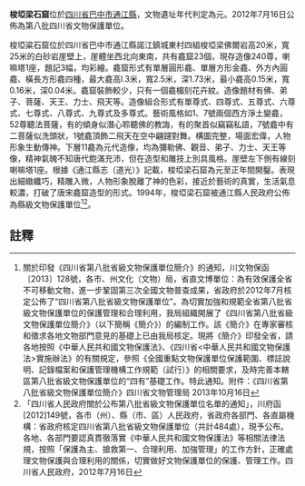 {{msg:四川省文物保護單位
|名稱 = 梭埡梁石窟
|編號 = 347
|圖片 = 
|級別 = S8
|分類 = 
|時代 = [[元代|元代]]
|地点 = [[四川省|四川省]][[巴中市|巴中市]][[通江縣|通江縣]]
|坐標 =
|登錄 = 2012年7月16日
}}
'''梭埡梁石窟'''位於[[四川省|四川省]][[巴中市|巴中市]][[通江縣|通江縣]]，文物遺址年代判定為元。2012年7月16日公佈為第八批四川省文物保護單位。

梭埡粱石窟位於四川省巴中市通江縣諾江鎮城東村四組梭埡梁佛爾岩高20米，寬25米的白砂岩崖壁上，崖體坐西北向東南，共有龕窟23個，現存造像240尊，喇嘛塔1座，題記3幅，均彩繪。龕窟形式有單層圓形龕、單層方形金龕、外方內圓龕、橫長方形龕四種，最大龕高l.3米，寬2.5米，深1.73米，最小龕高0.15米，寬0.16米，深0.04米。龕窟裝飾較少，只有一個龕楣刻花卉紋。造像題材有佛、弟子、菩薩、天王、力士、飛天等。造像組合形式有單尊式、四尊式、五尊式、六尊式、七尊式、八尊式、九尊式及多尊式。藝術風格如1、7號兩個西方淨土變龕，52尊聽法菩薩，有的傾身似潛心聆聽佛的教誨，有的聚首似竊竊私語，7號龕中有二菩薩似洗頭狀，1號龕頂飾二飛天在空中翩躚對舞。構圖完整，場面宏偉，人物形象生動傳神。下層11龕為元代造像，均為彌勒佛、觀音、弟子、力士、天王等像，精神氣魄不知唐代飽滿充沛，但在造型和雕技上別具風格。崖壁左下側有線刻喇嘛塔1座。根據《通江縣志（道光）》記載，梭埡梁石窟為元至正年間開鑿。表現出細緻纖巧，精雕入微，人物形象脫離了神的色彩，接近於藝術的真實，生活氣息較濃，打破了唐宋龕窟造型的形式。1994年，梭埡梁石窟被通江縣人民政府公佈為縣級文物保護單位<ref>關於印發《四川省第八批省級文物保護單位簡介》的通知，川文物保函〔2013〕128號，各市、州文化（文物）局，省直文博單位：為有效保護全省不可移動文物，進一步鞏固第三次全國文物普查成果，省政府於2012年7月核定公佈了“四川省第八批省級文物保護單位”。為切實加強和規範全省第八批省級文物保護單位的保護管理和合理利用，我局組織開展了《四川省第八批省級文物保護單位簡介》（以下簡稱《簡介》）的編制工作。該《簡介》在專家審核和徵求各地文物部門意見的基礎上已由我局核定。現將《簡介》印發全省，請各地按照《中華人民共和國文物保護法》、《四川省<中華人民共和國文物保護法>實施辦法》的有關規定，參照《全國重點文物保護單位保護範圍、標誌說明、記錄檔案和保護管理機構工作規範（試行）》的相關要求，及時完善本轄區第八批省級文物保護單位的“四有”基礎工作。特此通知。附件：《四川省第八批省級文物保護單位簡介》四川省文物管理局  2013年10月16日</ref><ref>「四川省人民政府關於公布第八批省級文物保護單位名單的通知」，川府函[2012]149號，各市（州）、縣（市、區）人民政府，省政府各部門、各直屬機構：省政府核定四川省第八批省級文物保護單位（共計484處），現予公布。各地、各部門要認真貫徹落實《中華人民共和國文物保護法》等相關法律法規，按照「保護為主、搶救第一、合理利用、加強管理」的工作方針，正確處理文物保護與合理利用的關係，切實做好文物保護單位的保護、管理工作。四川省人民政府，2012年7月16日</ref>。
==註釋==
{{reflist}}